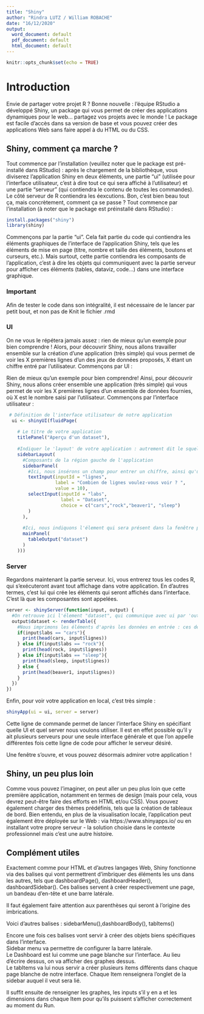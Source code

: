 ---
title: "Shiny"
author: "Rindra LUTZ / William ROBACHE"
date: "16/12/2020"
output:
  word_document: default
  pdf_document: default
  html_document: default
---

```{r setup, include=FALSE}
knitr::opts_chunk$set(echo = TRUE)
```

# Introduction

Envie de partager votre  projet R ? Bonne nouvelle : l'équipe RStudio a développé Shiny, un package qui vous permet de créer des applications dynamiques pour le web... partagez vos projets avec le monde ! Le package est facile d'accès dans sa version de base et vous pouvez créer des applications Web sans faire appel à du HTML ou du CSS.

## Shiny, comment ça marche ?

Tout commence par l'installation (veuillez noter que le package est pré-installé dans RStudio) : après le chargement de la bibliothèque, vous diviserez l'application Shiny en deux éléments, une partie "ui" (utilisée pour l'interface utilisateur, c'est à dire tout ce qui sera affiché à l'utilisateur) et une partie "serveur" (qui contiendra le contenu de toutes les commandes). Le côté serveur de R contiendra les éexcutions.
Bon, c’est bien beau tout ça, mais concrètement, comment ça se passe ? Tout commence par l’installation (à noter que le package est préinstallé dans RStudio) :

```{r, eval=FALSE}
install.packages("shiny")
library(shiny)
```

Commençons par la partie "ui". Cela fait partie du code qui contiendra les éléments graphiques de l'interface de l'application Shiny, tels que les éléments de mise en page (titre, nombre et taille des éléments, boutons et curseurs, etc.). Mais surtout, cette partie contiendra les composants de l'application, c'est à dire les objets qui communiquent avec la partie serveur pour afficher ces éléments (tables, dataviz, code...) dans une interface graphique.

### Important

Afin de tester le code dans son intégralité, il est nécessaire de le lancer par petit bout, et non pas de Knit le fichier .rmd

### UI

On ne vous le répétera jamais assez : rien de mieux qu’un exemple pour bien comprendre ! Alors, pour découvrir Shiny, nous allons travailler ensemble sur la création d’une application (très simple) qui vous permet de voir les X premières lignes d’un des jeux de données proposés, X étant un chiffre entré par l’utilisateur. Commençons par UI :

Rien de mieux qu'un exemple pour bien comprendre! Ainsi, pour découvrir Shiny, nous allons créer ensemble une application (très simple) qui vous permet de voir les X premières lignes d'un ensemble de données fournies, où X est le nombre saisi par l'utilisateur. Commençons par l'interface utilisateur :

```{r, eval=FALSE}
 # Définition de l'interface utilisateur de notre application 
  ui <- shinyUI(fluidPage(
    
    # Le titre de votre application
    titlePanel("Aperçu d'un dataset"),
    
    #Indiquer le 'layout' de votre application : autrement dit le squelette visuel de l'application 
    sidebarLayout(
      #Composants de la région gauche de l'application 
      sidebarPanel(
        #Ici, nous insérons un champ pour entrer un chiffre, ainsi qu'un menu déroulant
        textInput(inputId = "lignes", 
                  label = "Combien de lignes voulez-vous voir ? ", 
                  value = 10), 
        selectInput(inputId = "labs", 
                    label = "Dataset", 
                    choice = c("cars","rock","beaver1", "sleep")
        )
      ),
      
      #Ici, nous indiquons l'élement qui sera présent dans la fenêtre principale : l'element "dataset", qui est un graph 
      mainPanel(
        tableOutput("dataset")
      )
    )))
```

### Server

Regardons maintenant la partie serveur. Ici, vous entrerez tous les codes R, qui s'exécuteront avant tout affichage dans votre application. En d'autres termes, c'est lui qui crée les éléments qui seront affichés dans l'interface. C'est là que les composantes sont appelées.

```{r, eval=FALSE}
server <- shinyServer(function(input, output) {
  #On retrouve ici l'élement "dataset", qui communique avec ui par 'output'. 
  output$dataset <- renderTable({
    #Nous imprimons les éléments d'après les données en entrée : ces derniers sont appellés avec `ìnput` puis le nom de la composante de ui (ici 'labs' et 'lignes')
    if(input$labs == "cars"){
      print(head(cars, input$lignes))
    } else if(input$labs == "rock"){
      print(head(rock, input$lignes))
    } else if(input$labs == "sleep"){
      print(head(sleep, input$lignes))
    } else {
      print(head(beaver1, input$lignes))
    }
  })
})
```

Enfin, pour voir votre application en local, c’est très simple :

```{r, eval=FALSE}
shinyApp(ui = ui, server = server)
```

Cette ligne de commande permet de lancer l'interface Shiny en spécifiant quelle UI et quel server nous voulons utiliser.
Il est en effet possible qu'il y ait plusieurs serveurs pour une seule interface générale et que l'on appelle différentes fois cette ligne de code pour afficher le serveur désiré.

Une fenêtre s’ouvre, et vous pouvez désormais admirer votre application !
  
## Shiny, un peu plus loin

Comme vous pouvez l'imaginer, on peut aller un peu plus loin que cette première application, notamment en termes de design (mais pour cela, vous devrez peut-être faire des efforts en HTML et/ou CSS). Vous pouvez également charger des thèmes prédéfinis, tels que la création de tableaux de bord. Bien entendu, en plus de la visualisation locale, l'application peut également être déployée sur le Web : via https://www.shinyapps.io/ ou en installant votre propre serveur - la solution choisie dans le contexte professionnel mais c'est une autre histoire.

## Complément utiles

Exactement comme pour HTML et d'autres langages Web, Shiny fonctionne via des balises qui vont permettrent d'imbriquer des éléments les uns dans les autres, tels que dashboardPage(), dashboardHeader(), dashboardSidebar().
Ces balises servent à créer respectivement une page, un bandeau d'en-tête et une barre latérale.

Il faut également faire attention aux parenthèses qui seront à l'origine des imbrications. 

Voici d'autres balises : sidebarMenu(),dashboardBody(), tabItems()

Encore une fois ces balises vont servir à créer des objets biens spécifiques dans l'interface.  
Sidebar menu va permettre de configurer la barre latérale.  
Le Dashboard est lui comme une page blanche sur l'interface. Au lieu d'écrire dessus, on va afficher des graphes dessus.  
Le tabItems va lui nous servir a créer plusieurs items différents dans chaque page blanche de notre interface. Chaque Item renseignera l'onglet de la sidebar auquel il veut sera lié.  

Il suffit ensuite de renseigner les graphes, les inputs s'il y en a et les dimensions dans chaque Item pour qu'ils puissent s'afficher correctement au moment du Run.  

  
  